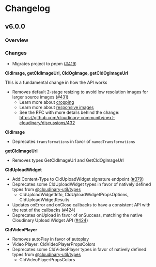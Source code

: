 



<Head>
  <title>Installation - Next Cloudinary</title>
  <meta name="og:title" content="Installing Next Cloudinary - Next Cloudinary" />
  <meta name="og:url" content={`https://next.cloudinary.dev/installation`} />
</Head>

<OgImage
  title="Changelog"
  twitterTitle="Changelog"
/>

# Changelog

## v6.0.0

### Overview

### Changes

* Migrates project to pnpm ([#419](https://github.com/cloudinary-community/next-cloudinary/pull/419))

**CldImage, getCldImageUrl, CldOgImage, getCldOgImageUrl**

<Callout emoji={false} type="warning">
This is a fundamental change in how the API works
</Callout>

* Removes default 2-stage resizing to avoid low resolution images for larger source images  ([#431](https://github.com/cloudinary-community/next-cloudinary/pull/431))
  * Learn more about [cropping](/cldimage/configuration#crop)
  * Learn more about [responsive images](/guides/responsive-images)
  * See the RFC with more details behind the change: https://github.com/cloudinary-community/next-cloudinary/discussions/432

**CldImage**
* Deprecates `transformations` in favor of `namedTransformations`

**getCldImageUrl**
* Removes types GetCldImageUrl and GetCldOgImageUrl

**CldUploadWidget**
* Add Content-Type to CldUploadWidget signature endpoint ([#379](https://github.com/cloudinary-community/next-cloudinary/issues/379))
* Deprecates some CldUploadWidget types in favor of natively defined types from [@cloudinary-util/types](https://github.com/colbyfayock/cloudinary-util/tree/main/packages/types)
  * CldUploadWidgetInfo, CldUploadWidgetPropsOptions, CldUploadWidgetResults
* Updates onError and onClose callbacks to have a consistent API with the rest of the callbacks ([#424](https://github.com/cloudinary-community/next-cloudinary/pull/424))
* Deprecates onUpload in favor of onSuccess, matching the native Cloudinary Upload Widget API ([#424](https://github.com/cloudinary-community/next-cloudinary/pull/424))

**CldVideoPlayer**
* Removes autoPlay in favor of autoplay
* Video Player: CldVideoPlayerPropsColors
* Deprecates some CldVideoPlayer types in favor of natively defined types from [@cloudinary-util/types](https://github.com/colbyfayock/cloudinary-util/tree/main/packages/types)
  * CldVideoPlayerPropsColors

